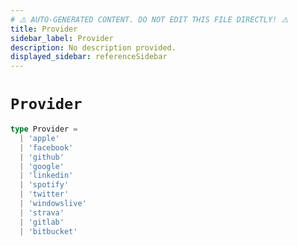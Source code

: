 ```yaml
---
# ⚠️ AUTO-GENERATED CONTENT. DO NOT EDIT THIS FILE DIRECTLY! ⚠️
title: Provider
sidebar_label: Provider
description: No description provided.
displayed_sidebar: referenceSidebar
---
```


# `Provider`

```ts
type Provider =
  | 'apple'
  | 'facebook'
  | 'github'
  | 'google'
  | 'linkedin'
  | 'spotify'
  | 'twitter'
  | 'windowslive'
  | 'strava'
  | 'gitlab'
  | 'bitbucket'
```
